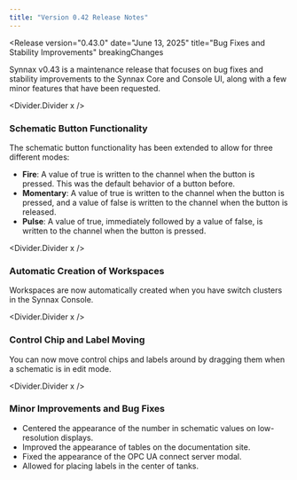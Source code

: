 ```yaml
---
title: "Version 0.42 Release Notes"
---
```




<Release
    version="0.43.0"
    date="June 13, 2025"
    title="Bug Fixes and Stability Improvements"
    breakingChanges
>

Synnax v0.43 is a maintenance release that focuses on bug fixes and stability
improvements to the Synnax Core and Console UI, along with a few minor features that
have been requested.

<Divider.Divider x />

### Schematic Button Functionality

The schematic button functionality has been extended to allow for three different modes:

- **Fire**: A value of true is written to the channel when the button is pressed. This
  was the default behavior of a button before.
- **Momentary**: A value of true is written to the channel when the button is pressed,
  and a value of false is written to the channel when the button is released.
- **Pulse**: A value of true, immediately followed by a value of false, is written to
  the channel when the button is pressed.

<Divider.Divider x />

### Automatic Creation of Workspaces

Workspaces are now automatically created when you have switch clusters in the Synnax
Console.

<Divider.Divider x />

### Control Chip and Label Moving

You can now move control chips and labels around by dragging them when a schematic is in
edit mode.

<Divider.Divider x />

### Minor Improvements and Bug Fixes

- Centered the appearance of the number in schematic values on low-resolution displays.
- Improved the appearance of tables on the documentation site.
- Fixed the appearance of the OPC UA connect server modal.
- Allowed for placing labels in the center of tanks.

</Release>
